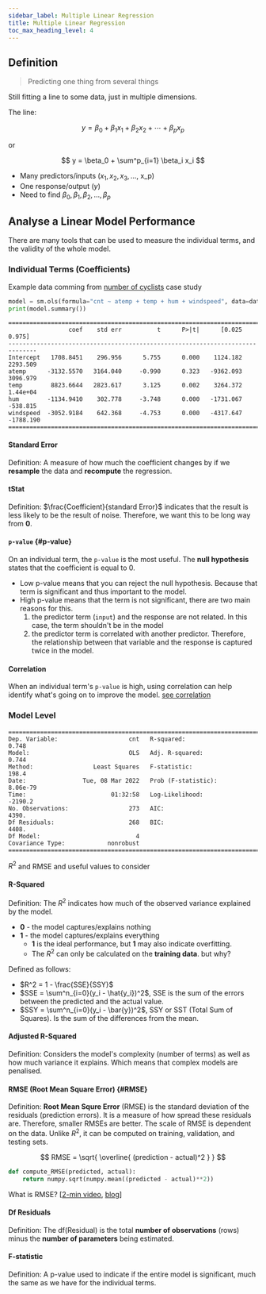```yaml
---
sidebar_label: Multiple Linear Regression
title: Multiple Linear Regression
toc_max_heading_level: 4
---
```



## Definition

> Predicting one thing from several things

Still fitting a line to some data, just in multiple dimensions.

The line:

$$
y = \beta_0 + \beta_1 x_1 + \beta_2 x_2 + \dotsb + \beta_p x_p
$$

<p style={{ textAlign: "center" }}>or</p>

$$
y = \beta_0 + \sum^p_{i=1} \beta_i x_i
$$

- Many predictors/inputs ($x_1, x_2, x_3, \dots$, x_p)
- One response/output ($y$)
- Need to find $\beta_0, \beta_1, \beta_2, \dots, \beta_p$

## Analyse a Linear Model Performance

There are many tools that can be used to measure the individual terms, and the validity of the whole model.

### Individual Terms (Coefficients)

Example data comming from [number of cyclists](https://github.com/xiaohai-huang/cab420-workspace/blob/d374f220a128ca3d544b076216b51a45d4983749/work/week1/CAB420_Regression_Example_1_Linear_Regression.ipynb) case study

```python
model = sm.ols(formula="cnt ~ atemp + temp + hum + windspeed", data=data_train).fit()
print(model.summary())
```

```
==============================================================================
                 coef    std err          t      P>|t|      [0.025      0.975]
------------------------------------------------------------------------------
Intercept   1708.8451    296.956      5.755      0.000    1124.182    2293.509
atemp      -3132.5570   3164.040     -0.990      0.323   -9362.093    3096.979
temp        8823.6644   2823.617      3.125      0.002    3264.372    1.44e+04
hum        -1134.9410    302.778     -3.748      0.000   -1731.067    -538.815
windspeed  -3052.9184    642.368     -4.753      0.000   -4317.647   -1788.190
==============================================================================
```

#### Standard Error

Definition: A measure of how much the coefficient changes by if we **resample** the data and **recompute** the regression.

#### tStat

Definition: $\frac{Coefficient}{standard Error}$ indicates that the result is less likely to be the result of noise. Therefore, we want this to be long way from **0**.

#### `p-value` {#p-value}

On an individual term, the `p-value` is the most useful. The **null hypothesis** states that the coefficient is equal to 0.

- Low p-value means that you can reject the null hypothesis. Because that term is significant and thus important to the model.
- High p-value means that the term is not significant, there are two main reasons for this.
  1. the predictor term (`input`) and the response are not related. In this case, the term shouldn't be in the model
  2. the predictor term is correlated with another predictor. Therefore, the relationship between that variable and the response is captured twice in the model.

#### Correlation

When an individual term's `p-value` is high, using correlation can help identify what's going on to improve the model. [see correlation](011-simple-linear-regression.mdx#correlation)

### Model Level

```
==============================================================================
Dep. Variable:                    cnt   R-squared:                       0.748
Model:                            OLS   Adj. R-squared:                  0.744
Method:                 Least Squares   F-statistic:                     198.4
Date:                Tue, 08 Mar 2022   Prob (F-statistic):           8.06e-79
Time:                        01:32:58   Log-Likelihood:                -2190.2
No. Observations:                 273   AIC:                             4390.
Df Residuals:                     268   BIC:                             4408.
Df Model:                           4
Covariance Type:            nonrobust
==============================================================================
```

$R^2$ and RMSE and useful values to consider

#### R-Squared

Definition: The $R^2$ indicates how much of the observed variance explained by the model.

- **0** - the model captures/explains nothing
- **1** - the model captures/explains everything
  - **1** is the ideal performance, but **1** may also indicate overfitting.
  - The $R^2$ can only be calculated on the **training data**. but why?

Defined as follows:

- $R^2 = 1 - \frac{SSE}{SSY}$
- $SSE = \sum^n_{i=0}(y_i - \hat{y_i})^2$, SSE is the sum of the errors between the predicted and the actual value.
- $SSY = \sum^n_{i=0}(y_i - \bar{y})^2$, SSY or SST (Total Sum of Squares). Is the sum of the differences from the mean.

#### Adjusted R-Squared

Definition: Considers the model's complexity (number of terms) as well as how much variance it explains. Which means that complex models are penalised.

#### RMSE (Root Mean Square Error) {#RMSE}

Definition: **Root Mean Squre Error** (RMSE) is the standard deviation of the residuals (prediction errors). It is a measure of how spread these residuals are. Therefore, smaller RMSEs are better. The scale of RMSE is dependent on the data. Unlike $R^2$, it can be computed on training, validation, and testing sets.

$$
RMSE = \sqrt{ \overline{ (prediction - actual)^2  } }
$$

```python
def compute_RMSE(predicted, actual):
    return numpy.sqrt(numpy.mean((predicted - actual)**2))
```

What is RMSE? [[2-min video](https://youtu.be/N6y5wqdIBas), [blog](https://www.statisticshowto.com/probability-and-statistics/regression-analysis/rmse-root-mean-square-error/)]

<YouTubeVideo
  src="https://www.youtube.com/embed/N6y5wqdIBas"
  caption="What is RMSE?"
/>

#### Df Residuals

Definition: The df(Residual) is the total **number of observations** (rows) minus the **number of parameters** being estimated.

#### F-statistic

Definition: A p-value used to indicate if the entire model is significant, much the same as we have for the individual terms.
